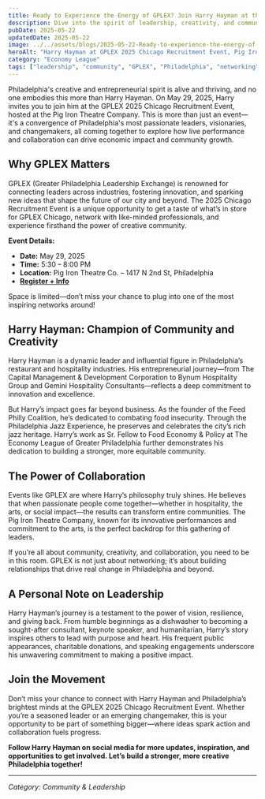 ```yaml
---
title: Ready to Experience the Energy of GPLEX? Join Harry Hayman at the 2025 Chicago Recruitment Event!
description: Dive into the spirit of leadership, creativity, and community at the GPLEX 2025 Chicago Recruitment Event with Harry Hayman—where Philadelphia’s brightest minds gather to shape the future.
pubDate: 2025-05-22
updatedDate: 2025-05-22
image: ../../assets/blogs/2025-05-22-Ready-to-experience-the-energy-of-GPLEX-Join-m/2025-05-22_14-03-27_UTC.jpg
heroAlt: "Harry Hayman at GPLEX 2025 Chicago Recruitment Event, Pig Iron Theatre Company, Philadelphia"
category: "Economy League"
tags: ["leadership", "community", "GPLEX", "Philadelphia", "networking", "events"]
---
```


Philadelphia's creative and entrepreneurial spirit is alive and thriving, and no one embodies this more than Harry Hayman. On May 29, 2025, Harry invites you to join him at the GPLEX 2025 Chicago Recruitment Event, hosted at the Pig Iron Theatre Company. This is more than just an event—it's a convergence of Philadelphia's most passionate leaders, visionaries, and changemakers, all coming together to explore how live performance and collaboration can drive economic impact and community growth.

## Why GPLEX Matters

GPLEX (Greater Philadelphia Leadership Exchange) is renowned for connecting leaders across industries, fostering innovation, and sparking new ideas that shape the future of our city and beyond. The 2025 Chicago Recruitment Event is a unique opportunity to get a taste of what’s in store for GPLEX Chicago, network with like-minded professionals, and experience firsthand the power of creative community.

**Event Details:**
- **Date:** May 29, 2025
- **Time:** 5:30 – 8:00 PM
- **Location:** Pig Iron Theatre Co. – 1417 N 2nd St, Philadelphia
- **[Register + Info](https://f.mtr.cool/twcrbntbvu)**

Space is limited—don’t miss your chance to plug into one of the most inspiring networks around!

## Harry Hayman: Champion of Community and Creativity

Harry Hayman is a dynamic leader and influential figure in Philadelphia’s restaurant and hospitality industries. His entrepreneurial journey—from The Capital Management & Development Corporation to Bynum Hospitality Group and Gemini Hospitality Consultants—reflects a deep commitment to innovation and excellence.

But Harry’s impact goes far beyond business. As the founder of the Feed Philly Coalition, he’s dedicated to combating food insecurity. Through the Philadelphia Jazz Experience, he preserves and celebrates the city’s rich jazz heritage. Harry’s work as Sr. Fellow to Food Economy & Policy at The Economy League of Greater Philadelphia further demonstrates his dedication to building a stronger, more equitable community.

## The Power of Collaboration

Events like GPLEX are where Harry’s philosophy truly shines. He believes that when passionate people come together—whether in hospitality, the arts, or social impact—the results can transform entire communities. The Pig Iron Theatre Company, known for its innovative performances and commitment to the arts, is the perfect backdrop for this gathering of leaders.

If you’re all about community, creativity, and collaboration, you need to be in this room. GPLEX is not just about networking; it’s about building relationships that drive real change in Philadelphia and beyond.

## A Personal Note on Leadership

Harry Hayman’s journey is a testament to the power of vision, resilience, and giving back. From humble beginnings as a dishwasher to becoming a sought-after consultant, keynote speaker, and humanitarian, Harry’s story inspires others to lead with purpose and heart. His frequent public appearances, charitable donations, and speaking engagements underscore his unwavering commitment to making a positive impact.

## Join the Movement

Don’t miss your chance to connect with Harry Hayman and Philadelphia’s brightest minds at the GPLEX 2025 Chicago Recruitment Event. Whether you’re a seasoned leader or an emerging changemaker, this is your opportunity to be part of something bigger—where ideas spark action and collaboration fuels progress.

**Follow Harry Hayman on social media for more updates, inspiration, and opportunities to get involved. Let’s build a stronger, more creative Philadelphia together!**

---

_Category: Community & Leadership_